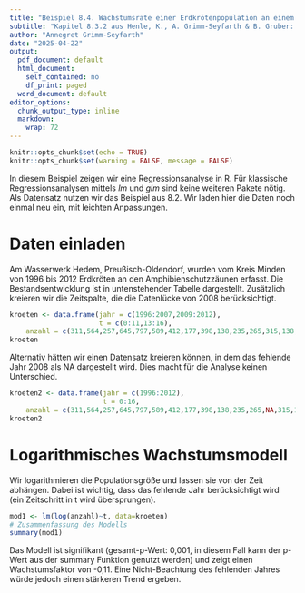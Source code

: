 ---
title: "Beispiel 8.4. Wachstumsrate einer Erdkrötenpopulation an einem Amphibienschutzzaun"
subtitle: "Kapitel 8.3.2 aus Henle, K., A. Grimm-Seyfarth & B. Gruber: Erfassung und Analyse von Tierpopulationen. Ulmer Verlag"
author: "Annegret Grimm-Seyfarth"
date: "2025-04-22"
output:
  pdf_document: default
  html_document:
    self_contained: no
    df_print: paged
  word_document: default
editor_options:
  chunk_output_type: inline
  markdown:
    wrap: 72
---

```{r setup, include=FALSE}
knitr::opts_chunk$set(echo = TRUE)
knitr::opts_chunk$set(warning = FALSE, message = FALSE) 
```

In diesem Beispiel zeigen wir eine Regressionsanalyse in R. Für klassische Regressionsanalysen mittels *lm* und *glm* sind keine weiteren Pakete nötig. Als Datensatz nutzen wir das Beispiel aus 8.2. Wir laden hier die Daten noch einmal neu ein, mit leichten Anpassungen.

# Daten einladen
Am Wasserwerk Hedem, Preußisch-Oldendorf, wurden vom Kreis Minden von 1996 bis 2012 Erdkröten an den Amphibienschutzzäunen erfasst. Die Bestandsentwicklung ist in untenstehender Tabelle dargestellt. Zusätzlich kreieren wir die Zeitspalte, die die Datenlücke von 2008 berücksichtigt. 
```{r}
kroeten <- data.frame(jahr = c(1996:2007,2009:2012),
                      t = c(0:11,13:16),
    anzahl = c(311,564,257,645,797,589,412,177,398,138,235,265,315,138,112,37))
kroeten
```

Alternativ hätten wir einen Datensatz kreieren können, in dem das fehlende Jahr 2008 als NA dargestellt wird. Dies macht für die Analyse keinen Unterschied. 
```{r}
kroeten2 <- data.frame(jahr = c(1996:2012),
                       t = 0:16,
    anzahl = c(311,564,257,645,797,589,412,177,398,138,235,265,NA,315,138,112,37))
kroeten2
```
# Logarithmisches Wachstumsmodell
Wir logarithmieren die Populationsgröße und lassen sie von der Zeit abhängen. Dabei ist wichtig, dass das fehlende Jahr berücksichtigt wird (ein Zeitschritt in t wird übersprungen). 
```{r}
mod1 <- lm(log(anzahl)~t, data=kroeten)
# Zusammenfassung des Modells
summary(mod1)
```
Das Modell ist signifikant (gesamt-p-Wert: 0,001, in diesem Fall kann der p-Wert aus der summary Funktion genutzt werden) und zeigt einen Wachstumsfaktor von -0,11. Eine Nicht-Beachtung des fehlenden Jahres würde jedoch einen stärkeren Trend ergeben.
